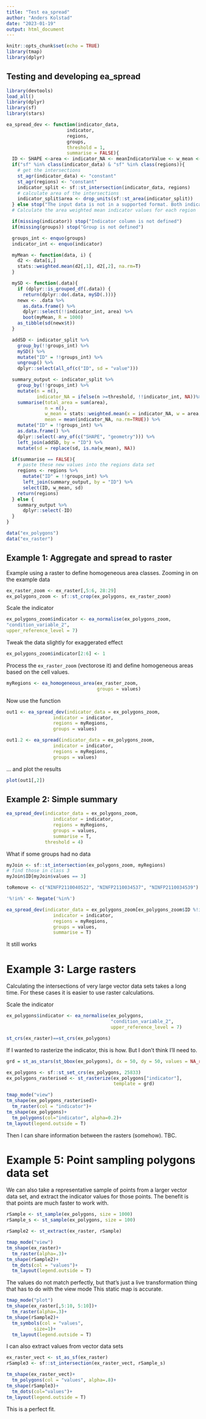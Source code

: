 ```yaml
---
title: "Test ea_spread"
author: "Anders Kolstad"
date: "2023-01-19"
output: html_document
---
```


```r

knitr::opts_chunk$set(echo = TRUE)
library(tmap)
library(dplyr)

```

## Testing and developing ea_spread

```r
library(devtools)
load_all()
library(dplyr)
library(sf)
library(stars)
```


```r
ea_spread_dev <- function(indicator_data,
                      indicator,
                      regions,
                      groups,
                      threshold = 1,
                      summarise = FALSE){
  ID <- SHAPE <-area <- indicator_NA <- meanIndicatorValue <- w_mean <-  NULL
  if("sf" %in% class(indicator_data) & "sf" %in% class(regions)){
    # get the intersections
    st_agr(indicator_data) <- "constant"
    st_agr(regions) <- "constant"
    indicator_split <- sf::st_intersection(indicator_data, regions)
    # calculate area of the intersections
    indicator_split$area <- drop_units(sf::st_area(indicator_split))
  } else stop("The input data is not in a supported format. Both indicator_data and regions need to be sf objects.")
  # Calculate the area weighted mean indicator values for each region

  if(missing(indicator)) stop("Indicator column is not defined")
  if(missing(groups)) stop("Group is not defined")

  groups_int <- enquo(groups)
  indicator_int <- enquo(indicator)

  myMean <- function(data, i) {
    d2 <- data[i,]
    stats::weighted.mean(d2[,1], d2[,2], na.rm=T)
  }

  mySD <- function(.data){
    if (dplyr::is_grouped_df(.data)) {
      return(dplyr::do(.data, mySD(.)))}
    newx <- .data %>%
      as.data.frame() %>%
      dplyr::select(!!indicator_int, area) %>%
      boot(myMean, R = 1000)
    as_tibble(sd(newx$t))
  }

  addSD <- indicator_split %>%
    group_by(!!groups_int) %>%
    mySD() %>%
    mutate("ID" = !!groups_int) %>%
    ungroup() %>%
    dplyr::select(all_of(c("ID", sd = "value")))

  summary_output <- indicator_split %>%
    group_by(!!groups_int) %>%
    mutate(n = n(),
           indicator_NA = ifelse(n >=threshold, !!indicator_int, NA))%>%
    summarise(total_area = sum(area),
              n = n(),
              w_mean = stats::weighted.mean(x = indicator_NA, w = area, na.rm=TRUE),
              mean = mean(indicator_NA, na.rm=TRUE)) %>%
    mutate("ID" = !!groups_int) %>%
    as.data.frame() %>%
    dplyr::select(-any_of(c("SHAPE", "geometry"))) %>%
    left_join(addSD, by = "ID") %>%
    mutate(sd = replace(sd, is.na(w_mean), NA))

  if(summarise == FALSE){
    # paste these new values into the regions data set
    regions <- regions %>%
      mutate("ID" = !!groups_int) %>%
      left_join(summary_output, by = "ID") %>%
      select(ID, w_mean, sd)
    return(regions)
  } else {
    summary_output %>%
      dplyr::select(-ID)
  }
}
```

```r
data("ex_polygons")
data("ex_raster")
```

## Example 1: Aggregate and spread to raster
Example using a raster to define homogeneous area classes.
Zooming in on the example data

```r
ex_raster_zoom <- ex_raster[,5:6, 28:29]
ex_polygons_zoom <- sf::st_crop(ex_polygons, ex_raster_zoom)
```

Scale the indicator
```r
ex_polygons_zoom$indicator <- ea_normalise(ex_polygons_zoom,
"condition_variable_2",
upper_reference_level = 7)

```

Tweak the data slightly for exaggerated effect
```r
ex_polygons_zoom$indicator[2:6] <- 1
```

Process the `ex_raster_zoom` (vectorose it) and define homogeneous areas based on the cell values.
```r
myRegions <- ea_homogeneous_area(ex_raster_zoom,
                                 groups = values)
```

Now use the function
```r
out1 <- ea_spread_dev(indicator_data = ex_polygons_zoom,
                 indicator = indicator,
                 regions = myRegions,
                 groups = values)

out1.2 <- ea_spread(indicator_data = ex_polygons_zoom,
                 indicator = indicator,
                 regions = myRegions,
                 groups = values)
```

... and plot the results
```r
plot(out1[,2])
```

## Example 2: Simple summary

```r
ea_spread_dev(indicator_data = ex_polygons_zoom,
                 indicator = indicator,
                 regions = myRegions,
                 groups = values,
                 summarise = T,
              threshold = 4)
```

What if some groups had no data
```r

myJoin <- sf::st_intersection(ex_polygons_zoom, myRegions)
# find those in class 3
myJoin$ID[myJoin$values == 3]

```
```r
toRemove <- c("NINFP2110040522", "NINFP2110034537", "NINFP2110034539")
```

```r
'%!in%' <- Negate('%in%')
```

```r
ea_spread_dev(indicator_data = ex_polygons_zoom[ex_polygons_zoom$ID %!in% toRemove,],
                 indicator = indicator,
                 regions = myRegions,
                 groups = values,
                 summarise = T)
```

It still works

# Example 3: Large rasters

Calculating the intersections of very large vector data sets takes a long time. For these cases it is easier to use raster calculations. 

Scale the indicator
```r
ex_polygons$indicator <- ea_normalise(ex_polygons,
                                      "condition_variable_2",
                                      upper_reference_level = 7)

```

```r
st_crs(ex_raster)==st_crs(ex_polygons)
```
If I wanted to rasterize the indicator, this is how. But I don't think I'll need to.
```r
grd = st_as_stars(st_bbox(ex_polygons), dx = 50, dy = 50, values = NA_real_)

ex_polygons <- sf::st_set_crs(ex_polygons, 25833)
ex_polygons_rasterised <- st_rasterize(ex_polygons["indicator"],
                                       template = grd)
```

```r
tmap_mode("view")
tm_shape(ex_polygons_rasterised)+
  tm_raster(col = "indicator")+
tm_shape(ex_polygons)+
  tm_polygons(col="indicator", alpha=0.2)+
tm_layout(legend.outside = T)
```

Then I can share information between the rasters (somehow). TBC.


# Example 5: Point sampling polygons data set
We can also take a representative sample of points from a larger vector data set, and extract the indicator values for those points. 
The benefit is that points are much faster to work with.
```r
rSample <- st_sample(ex_polygons, size = 1000)
rSample_s <- st_sample(ex_polygons, size = 100)

```

```r
rSample2 <- st_extract(ex_raster, rSample)
```


```r
tmap_mode("view")
tm_shape(ex_raster)+
  tm_raster(alpha=.3)+
tm_shape(rSample2)+
  tm_dots(col = "values")+
  tm_layout(legend.outside = T)
```

The values do not match perfectly, but that's just a live transformation thing that has to do with the view mode
This static map is accurate.
```r
tmap_mode("plot")
tm_shape(ex_raster[,5:10, 5:10])+
  tm_raster(alpha=.3)+
tm_shape(rSample2)+
  tm_symbols(col = "values",
          size=1)+
  tm_layout(legend.outside = T)
```

I can also extract values from vector data sets
```r
ex_raster_vect <- st_as_sf(ex_raster)
rSample3 <- sf::st_intersection(ex_raster_vect, rSample_s)
```

```r
tm_shape(ex_raster_vect)+
  tm_polygons(col = "values", alpha=.8)+
tm_shape(rSample3)+
  tm_dots(col="values")+
tm_layout(legend.outside = T)
```

This is a perfect fit.








































